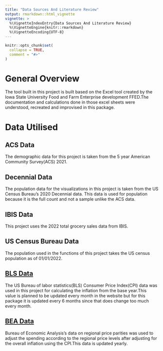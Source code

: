 ```yaml
---
title: "Data Sources And Literature Review"
output: rmarkdown::html_vignette
vignette: >
  %\VignetteIndexEntry{Data Sources And Literature Review}
  %\VignetteEngine{knitr::rmarkdown}
  %\VignetteEncoding{UTF-8}
---
```


```r
knitr::opts_chunk$set(
  collapse = TRUE,
  comment = "#>"
)
```

# General Overview

The tool built in this project is built based on the Excel tool created by the Iowa State University Food and Farm Enterprise development FFED.The documentation and calculations done in those excel sheets were understood, recreated and improvised in this package.

# Data Utilised

## ACS Data

The demographic data for this project is taken from the 5 year American Community Survey(ACS) 2021.

## Decennial Data

The population data for the visualizations in this project is taken from the US Census Bureau's 2020 Decennial data. This data is used for population because it is the full count and not a sample unlike the ACS data.

## IBIS Data

This project uses the 2022 total grocery sales data from IBIS.

## US Census Bureau Data

The population used in the functions of this project takes the US census population as of 01/01/2022.

## [BLS Data](https://data.bls.gov/timeseries/CUUR0000SA0)

The US Bureau of labor statistics(BLS) Consumer Price Index(CPI) data was used in this project for calculating the inflation from the base year.This value is planned to be updated every month in the website but for this package it is updated every 6 months since that does change too much every month.

## [BEA Data](https://tinyurl.com/2wvca7vy)

Bureau of Economic Analysis's data on regional price parities was used to adjust the spending according to the regional price levels after adjusting for the overall inflation using the CPI.This data is updated yearly.
